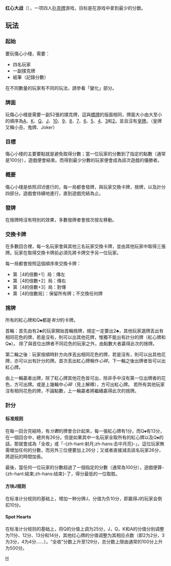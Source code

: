 {{about|扑克的一种玩法|微软官方发布的一款电子游戏|微软红心大战}}
{{noteTA
|G1=Windows
|1=zh-cn:全收; zh-hk:豬羊變色; zh-tw:豬羊變色;
}}

'''红心大战'''（{{lang-en|Hearts}}），一项四人[[扑克牌|扑克牌]]游戏，目标是在游戏中拿到最少的分数。

== 玩法 ==
=== 起始 ===
要玩傷心小棧，需要：
*四名玩家
*一副撲克牌
*紙筆（記錄分數）

在不同數量的玩家有不同的玩法，請參看「變化」部分。

=== 牌面 ===
玩傷心小棧是需要一副52張的撲克牌，這與[[橋牌|橋牌]]的版面相同，牌面大小由大至小的順序為[[Ace_(撲克)|A]]、[[King_(撲克)|K]]、[[Queen_(撲克)|Q]]、[[Jack_(撲克)|J]]、[[10_(撲克)|10]]、[[9_(撲克)|9]]、[[8_(撲克)|8]]、[[7_(撲克)|7]]、[[6_(撲克)|6]]、[[5_(撲克)|5]]、[[4_(撲克)|4]]、[[3_(撲克)|3]]和[[2_(撲克)|2]]。並且沒有[[皇牌_(撲克牌)|皇牌]]。（皇牌又稱小丑、鬼牌、Joker）

=== 目標 ===
傷心小棧的主要要點就是避免取得分數；當一位玩家的分數到了指定的點數（通常是100分），遊戲便會結束。而得到最少分數的玩家便會成為該次遊戲的優勝者。

=== 概要 ===
傷心小棧是依照''回合''進行的，每一局都會發牌，與玩家交換卡牌，捨牌，以及計分四部分。遊戲會持續地進行，直到遊戲完結為止。

=== 發牌 ===
在捨牌時沒有特別的效果，多數發牌者會按次按左移動。

=== 交換卡牌 ===
在多數回合裡，每一名玩家會與其他三名玩家交換卡牌，並由其他玩家中取得三張牌。玩家在取得交換卡牌前必須先將卡牌交予另一位玩家。

每一局都會按照這個順序來交換卡牌：

*第［4的倍數+1］局：傳左
*第［4的倍數+2］局：傳右
*第［4的倍數+3］局：對傳
*第［4的倍數局］：保留所有牌；不交換任何牌

=== 捨牌 ===
所有的紅心牌和Q♠都是''有分''的卡牌。

首輪：首先由有2♣的玩家開始首輪捨牌，規定一定要出2♣，其他玩家選牌丟出有相同花色的牌，若是沒有，則可以出其他花牌，惟獨不能出有計分的牌（紅心牌和Q♠）。
除了與首位出牌者不同花色的玩家之外，由點數大者贏得此次的捨牌。

第二輪之後：玩家按順時針方向序丟出相同花色的牌，若是沒有，則可以出其他花牌，亦可以出有計分的牌。首次丟出紅心牌稱作''心碎''，下一輪之後出牌者皆可以出紅心牌。

由上一輪贏者出牌，除了紅心牌其他花色皆可出，除非手中沒有第一位出牌者的花色，方可出牌。或是上幾輪中''心碎''（見上解釋），方可出紅心牌。
若所有其他玩家沒有相同花色的牌，不論點數，上一輪贏者將繼續贏得此次的捨牌。

=== 計分 ===
====标准规则====
在每一回合完結時，有''分數''的牌會合計起來，每一張紅心牌有1分，而Q♠有13分，在一個回合中，總共有26分。但是如果其中一名玩家全取所有的紅心牌以及Q♠的話，那就會成為「全收」或「-{zh-hant:射月;zh-hans:击中月亮}-」，這位玩家無需增加任何的分數，而另外三位便要加上26分；又或者直接減去該名玩家26分，將遊玩的時間加長。

最後，當任何一位玩家的分數超過了一個指定的分數（通常為100分），遊戲便算-{zh-hant:結束;zh-hans:结束}-了，得分最低的一位取胜。

====方块J规则====
在标准计分规则的基础上，增加一种分牌{{方块}}J，分值为负10分，即赢得{{方块}}J的玩家会倒扣10分。

====Spot Hearts====
在标准计分规则的基础上，将{{黑桃}}Q的分值上调为25分，{{红心}}J，{{红心}}Q，{{红心}}K和{{红心}}A的分值分别调整为11分、12分、13分和14分，其他红心牌的分值调整为其相应点数（即{{红心}}2为2分，{{红心}}3为3分，{{红心}}4为4分……）。“全收”分数上升至129分，总分数上限由通常的100分上升为500分。

{{紙牌遊戲}}

[[Category:撲克牌遊戲|H]]